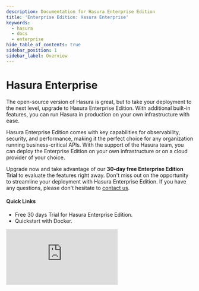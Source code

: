 ```yaml
---
description: Documentation for Hasura Enterprise Edition
title: 'Enterprise Edition: Hasura Enterprise'
keywords:
  - hasura
  - docs
  - enterprise
hide_table_of_contents: true
sidebar_position: 1
sidebar_label: Overview
---
```



# <Enterprise /> Hasura Enterprise

<ProductBadge self />

<div className="overview-header">
  <div className="overview-text">
    <p>
    The open-source version of Hasura is great, but to take your deployment to the next level, upgrade to Hasura Enterprise Edition. With additional built-in features, you can run Hasura in production on your own infrastructure with ease.
    </p>
    <p>
    Hasura Enterprise Edition comes with key capabilities for observability, security, and performance, making it the perfect choice for any organization running business-critical APIs. With the support of the Hasura team, you can deploy the Enterprise Edition on your own infrastructure or on a cloud provider of your choice.
    </p>
    <p>
    Upgrade now and take advantage of our <b>30-day free <VersionedLink to="/enterprise/try-hasura-enterprise-edition/">
          Enterprise Edition Trial
        </VersionedLink></b> to evaluate the features right away. Don't miss out on the opportunity to streamline your deployment with Hasura Enterprise Edition. If you have any questions, please don't hesitate to <a href="mailto:sales@hasura.io">contact us</a>.
    </p>
    <h4>Quick Links</h4>
    <ul>
      <li>
        <VersionedLink to="/enterprise/try-hasura-enterprise-edition/">
          Free 30 days Trial for Hasura Enterprise Edition.
        </VersionedLink>
      </li>
      <li>
        <VersionedLink to="/enterprise/getting-started/quickstart-docker">
          Quickstart with Docker.
        </VersionedLink>
      </li>
    </ul>

  </div>
 <iframe
        src="https://www.youtube.com/embed/QE3mTzE9a3o"
        frameBorder="0"
        allow="accelerometer; autoplay; encrypted-media; gyroscope; picture-in-picture"
        allowFullScreen
      />
</div>

## Hasura Enterprise Edition Features

<p>Hasura Enterprise Edition capabilities include all the features of the Hasura Open Source Community Edition plus:</p>
<div className="overview-gallery">
  <h2 style={{ gridColumn: `1 / -1`, marginTop: `1.2rem`, marginBottom: `.3rem`, justifySelf: `start`, fontSize: `1.8rem` }}>Databases</h2>
  <VersionedLink to="/databases/snowflake/index/">
    <div className="card">
      <h3>Snowflake</h3>
      <p>Learn how to connect Hasura to Snowflake using Hasura Enterprise Edition.</p>
    </div>
  </VersionedLink>
  <VersionedLink to="/databases/athena/index/">
    <div className="card">
      <h3>Amazon Athena</h3>
      <p>Learn how to connect Hasura to Amazon Athena using Hasura Enterprise Edition.</p>
    </div>
  </VersionedLink>
  <VersionedLink to="/databases/mysql/index/">
    <div className="card">
      <h3>MySQL</h3>
      <p>Learn how to connect Hasura to MySQL using Hasura Enterprise Edition.</p>
    </div>
  </VersionedLink>
  <VersionedLink to="/databases/oracle/index/">
    <div className="card">
      <h3>Oracle</h3>
      <p>Learn how to connect Hasura to Oracle using Hasura Enterprise Edition.</p>
    </div>
  </VersionedLink>
  <VersionedLink to="/databases/mariadb/index/">
    <div className="card">
      <h3>MariaDB</h3>
      <p>Learn how to connect Hasura to MariaDB using Hasura Enterprise Edition.</p>
    </div>
  </VersionedLink>
  <VersionedLink to="/databases/mongodb/index/">
    <div className="card">
      <h3>MongoDB</h3>
      <p>Learn how to connect Hasura to MongoDB using Hasura Enterprise Edition.</p>
    </div>
  </VersionedLink>
  <h2 style={{ gridColumn: `1 / -1`, marginTop: `1.2rem`, marginBottom: `.3rem`, justifySelf: `start`, fontSize: `1.8rem` }}>Performance</h2>
  <VersionedLink to="/enterprise/caching/">
    <div className="card">
      <h3>Caching</h3>
      <p>Learn how to configure caching in Hasura Enterprise Edition to improve the performance of your GraphQL API.</p>
    </div>
  </VersionedLink>
  <VersionedLink to="/databases/database-config/read-replicas/">
    <div className="card">
      <h3>Read Replicas</h3>
      <p>
        Learn how to configure read replicas in Hasura Enterprise Edition to load balance your database queries and subscriptions.
      </p>
    </div>
  </VersionedLink>
  <VersionedLink to="/auth/authentication/webhook/#webhook-auth-caching">
    <div className="card">
      <h3>Webhook Auth Caching</h3>
      <p>Authentication webhook session variables can be cached to improve the performance of a request with Hasura Enterprise Edition.</p>
    </div>
  </VersionedLink>
  <h2 style={{ gridColumn: `1 / -1`, marginTop: `1.2rem`, marginBottom: `.3rem`, justifySelf: `start`, fontSize: `1.8rem` }}>Security</h2>
  <VersionedLink to="/security/api-limits/">
    <div className="card">
      <h3>API Limiting</h3>
      <p>Keep your API secure with API limiting to prevent users from abusing your GraphQL API.</p>
    </div>

  </VersionedLink>
  <VersionedLink to="/security/allow-list/#role-based-allow-list">
    <div className="card">
      <h3>Role Based Allow List</h3>
      <p>Use a role based allow list to restrict access to your GraphQL API and its operations.</p>
    </div>
  </VersionedLink>
  <VersionedLink to="/security/disable-graphql-introspection/">
    <div className="card">
      <h3>Disable GraphQL Introspection</h3>
      <p>Prevent unauthorized access to your GraphQL API by disabling GraphQL introspection in Hasura Enterprise.</p>
    </div>
  </VersionedLink>
  <VersionedLink to="/security/multiple-admin-secrets/">
    <div className="card">
      <h3>Multiple Admin Secrets</h3>
      <p>Configure multiple admin secrets in Hasura Enterprise Edition.</p>
    </div>
  </VersionedLink>
  <VersionedLink to="/security/multiple-jwt-secrets/">
    <div className="card">
      <h3>Multiple JWT Secrets</h3>
      <p>Configure multiple JWT secrets in Hasura Enterprise Edition to support multiple authentication providers.</p>
    </div>
  </VersionedLink>
  <h2 style={{ gridColumn: `1 / -1`, marginTop: `1.2rem`, marginBottom: `.3rem`, justifySelf: `start`, fontSize: `1.8rem` }}>Event Triggers</h2>
  <VersionedLink to="/event-triggers/clean-up/auto-cleanup/">
    <div className="card">
      <h3>Auto Cleanup of Event Triggers</h3>
      <p>Learn how to configure auto cleanup of Event Triggers in Hasura Enterprise Edition to keep your logs clean.</p>
    </div>
  </VersionedLink>
  <h2 style={{ gridColumn: `1 / -1`, marginTop: `1.2rem`, marginBottom: `.3rem`, justifySelf: `start`, fontSize: `1.8rem` }}>Observability</h2>
  <VersionedLink to="/deployment/logging/">
    <div className="card">
      <h3>Logs</h3>
      <p>
        Learn how to configure logging in Hasura Enterprise Edition to monitor your GraphQL API and troubleshoot issues.
      </p>
    </div>
  </VersionedLink>
  <VersionedLink to="/enterprise/metrics/">
    <div className="card">
      <h3>Metrics via Prometheus</h3>
      <p>Learn how to configure Prometheus in Hasura Enterprise Edition to monitor your GraphQL API.</p>
    </div>
  </VersionedLink>
  <VersionedLink to="/enterprise/opentelemetry/">
    <div className="card">
      <h3>Traces via OpenTelemetry</h3>
      <p>Learn how to configure OpenTelemetry in Hasura Enterprise Edition.</p>
    </div>
  </VersionedLink>
</div>
